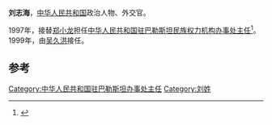 '''刘志海'''，[[中华人民共和国|中华人民共和国]]政治人物、外交官。

1997年，接替[[郑小龙|郑小龙]]担任[[中国驻巴勒斯坦大使列表|中华人民共和国驻巴勒斯坦民族权力机构办事处主任]]<ref>{{cite web|author=中华人民共和国外交部|title=中国驻巴勒斯坦历任大使|url=http://www.mfa.gov.cn/chn/pds/ziliao/wjrw/2167/2169/t9174.htm|publisher=中华人民共和国外交部|accessdate=2012-03-03}}</ref>。1999年，由[[吴久洪|吴久洪]]接任。

== 参考 ==
{{reflist}}
{{start box}}
{{s-dip}}
{{succession box|[[郑小龙|郑小龙]]|[[吴久洪|吴久洪]]|[[中国驻巴勒斯坦大使列表|中华人民共和国驻巴勒斯坦民族权力机构办事处主任]]|1997年6月－1999年7月}}
{{end box}}
{{中国政治人物小作品}}

[[Category:中华人民共和国驻巴勒斯坦办事处主任|Category:中华人民共和国驻巴勒斯坦办事处主任]]
[[Category:刘姓|Category:刘姓]]